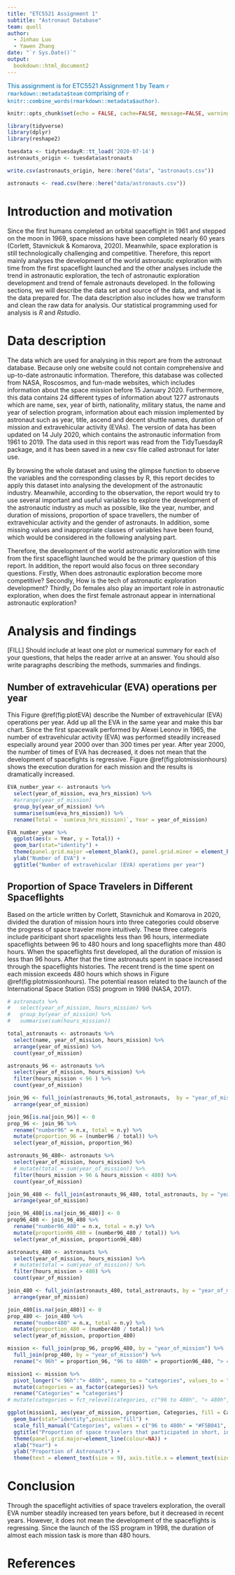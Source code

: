 ```yaml
---
title: "ETC5521 Assignment 1"
subtitle: "Astronaut Database"
team: quoll
author:
  - Jinhao Luo
  - Yawen Zhang
date: "`r Sys.Date()`"
output: 
  bookdown::html_document2
---
```


[This assignment is for ETC5521 Assignment 1 by Team `r rmarkdown::metadata$team` comprising of `r knitr::combine_words(rmarkdown::metadata$author)`.]{style="color:#006DAE;"}


```r
knitr::opts_chunk$set(echo = FALSE, cache=FALSE, message=FALSE, warning=FALSE)

library(tidyverse)
library(dplyr)
library(reshape2)
```

```r
tuesdata <- tidytuesdayR::tt_load('2020-07-14')
astronauts_origin <- tuesdata$astronauts

write.csv(astronauts_origin, here::here("data", "astronauts.csv"))
```

```r
astronauts <- read.csv(here::here("data/astronauts.csv"))
```


# Introduction and motivation

Since the first humans completed an orbital spaceflight in 1961 and stepped on the moon in 1969, space missions have been completed nearly 60 years (Corlett, Stavnickuk & Komarova, 2020). Meanwhile, space exploration is still technologically challenging and competitive. Therefore, this report mainly analyses the development of the world astronautic exploration with time from the first spaceflight launched and the other analyses include the trend in astronautic exploration, the tech of astronautic exploration development and trend of female astronauts developed. In the following sections, we will describe the data set and source of the data, and what is the data prepared for. The data description also includes how we transform and clean the raw data for analysis. Our statistical programming used for analysis is _R_ and _Rstudio_. 


# Data description

The data which are used for analysing in this report are from the astronaut database. Because only one website could not contain comprehensive and up-to-date astronautic information. Therefore, this database was collected from NASA, Roscosmos, and fun-made websites, which includes information about the space mission before 15 January 2020. Furthermore, this data contains 24 different types of information about 1277 astronauts which are name, sex, year of birth, nationality, military status, the name and year of selection program, information about each mission implemented by astronaut such as year, title, ascend and decent shuttle names, duration of mission and extravehicular activity (EVAs). The version of data has been updated on 14 July 2020, which contains the astronautic information from 1961 to 2019. The data used in this report was read from the TidyTuesdayR package, and it has been saved in a new csv file called astronaut for later use.

By browsing the whole dataset and using the glimpse function to observe the variables and the corresponding classes by R, this report decides to apply this dataset into analysing the development of the astronautic industry. Meanwhile, according to the observation, the report would try to use several important and useful variables to explore the development of the astronautic industry as much as possible, like the year, number, and duration of missions, proportion of space travellers, the number of extravehicular activity and the gender of astronauts. In addition, some missing values and inappropriate classes of variables have been found, which would be considered in the following analysing part.

Therefore, the development of the world astronautic exploration with time from the first spaceflight launched would be the primary question of this report. In addition, the report would also focus on three secondary questions. Firstly, When does astronautic exploration become more competitive? Secondly, How is the tech of astronautic exploration development? Thirdly,  Do females also play an important role in astronautic exploration, when does the first female astronaut appear in international astronautic exploration?


# Analysis and findings

[FILL] Should include at least one plot or numerical summary for each of your questions, that helps the reader arrive at an answer. You should also write paragraphs describing the methods, summaries and findings. 


## Number of extravehicular (EVA) operations per year

This Figure \@ref(fig:plotEVA) describe the Number of extravehicular (EVA) operations per year. Add up all the EVA in the same year and make this bar chart. Since the first spacewalk performed by Alexei Leonov in 1965, the number of extravehicular activity (EVA) was performed steadily increased especially around year 2000 over than 300 times per year. After year 2000, the number of times of EVA has decreased, it does not mean that the development of spacefights is regressive. Figure \@ref(fig:plotmissionhours) shows the execution duration for each mission and the results is dramatically increased.  

```r
EVA_number_year <- astronauts %>%
  select(year_of_mission, eva_hrs_mission) %>%
  #arrange(year_of_mission)
  group_by(year_of_mission) %>%
  summarise(sum(eva_hrs_mission)) %>%
  rename(Total = `sum(eva_hrs_mission)`, Year = year_of_mission)
```

```r
EVA_number_year %>%
  ggplot(aes(x = Year, y = Total)) +
  geom_bar(stat="identity") +
  theme(panel.grid.major =element_blank(), panel.grid.minor = element_blank(), panel.background = element_blank(),axis.line = element_line(colour = "black")) +
  ylab("Number of EVA") +
  ggtitle("Number of extravehicular (EVA) operations per year")
```


## Proportion of Space Travelers in Different Spaceflights

Based on the article written by Corlett,  Stavnichuk and Komarova in 2020, divided the duration of mission hours into three categories could observe the progress of space traveler more intuitively. These three categoris include pariticipant short spacelights less than 96 hours, intermediate spaceflights between 96 to 480 hours and long spaceflights more than 480 hours. When the spaceflights first developed, all the duration of mission is less than 96 hours. After that the time astronauts spent in space increased through the spaceflights histories. The recent trend is the time spent on each mission exceeds 480 hours which shows in Figure \@ref(fig:plotmissionhours). The potential reason related to the launch of the International Space Station (ISS) progrom in 1998 (NASA, 2017). 
```r
# astronauts %>%
#   select(year_of_mission, hours_mission) %>%
#   group_by(year_of_mission) %>%
#   summarise(sum(hours_mission))
```

```r
total_astronauts <- astronauts %>%
  select(name, year_of_mission, hours_mission) %>%
  arrange(year_of_mission) %>%
  count(year_of_mission)
```  
  
```r
astronauts_96 <- astronauts %>%
  select(year_of_mission, hours_mission) %>%
  filter(hours_mission < 96 ) %>%
  count(year_of_mission)
```

```r
join_96 <- full_join(astronauts_96,total_astronauts,  by = "year_of_mission") %>%
  arrange(year_of_mission)

join_96[is.na(join_96)] <- 0
prop_96 <- join_96 %>%
  rename("number96" = n.x, total = n.y) %>%
  mutate(proportion_96 = (number96 / total)) %>%
  select(year_of_mission, proportion_96)
```



```r
astronauts_96_480<- astronauts %>%
  select(year_of_mission, hours_mission) %>%
  # mutate(total = sum(year_of_mission)) %>%
  filter(hours_mission > 96 & hours_mission < 480) %>%
  count(year_of_mission)
```

```r
join_96_480 <- full_join(astronauts_96_480, total_astronauts, by = "year_of_mission") %>%
  arrange(year_of_mission)

join_96_480[is.na(join_96_480)] <- 0 
prop96_480 <- join_96_480 %>%
  rename("number96_480" = n.x, total = n.y) %>%
  mutate(proportion96_480 = (number96_480 / total)) %>%
  select(year_of_mission, proportion96_480)
```

```r
astronauts_480 <- astronauts %>%
  select(year_of_mission, hours_mission) %>%
  # mutate(total = sum(year_of_mission)) %>%
  filter(hours_mission > 480) %>%
  count(year_of_mission)
```

```r
join_480 <- full_join(astronauts_480, total_astronauts, by = "year_of_mission") %>%
  arrange(year_of_mission)

join_480[is.na(join_480)] <- 0 
prop_480 <- join_480 %>%
  rename("number480" = n.x, total = n.y) %>%
  mutate(proportion_480 = (number480 / total)) %>%
  select(year_of_mission, proportion_480)
```

```r
mission <- full_join(prop_96, prop96_480, by = "year_of_mission") %>%
  full_join(prop_480, by = "year_of_mission") %>%
  rename("< 96h" = proportion_96, "96 to 480h" = proportion96_480, "> 480h" = proportion_480)

mission1 <- mission %>%
  pivot_longer("< 96h":"> 480h", names_to = "categories", values_to = "proportion") %>%
  mutate(categories = as_factor(categories)) %>%
  rename("Categories" = "categories")
# mutate(categories = fct_relevel(categories, c("96 to 480h", "> 480h", "< 96h")))

ggplot(mission1, aes(year_of_mission, proportion, Categories, fill = Categories)) +
  geom_bar(stat="identity",position="fill") +
  scale_fill_manual("Categories", values = c("96 to 480h" = "#F5B041", "< 96h" = "#F5CBA7", "> 480h" = "#D35400")) +
  ggtitle("Proportion of space travelers that participated in short, intermediate and long spaceflights")+
  theme(panel.grid.major=element_line(colour=NA)) +
  xlab("Year") +
  ylab("Proportion of Astronauts") +
  theme(text = element_text(size = 9), axis.title.x = element_text(size = 12), axis.title.y = element_text(size = 12))
```
# Conclusion
Through the spaceflight activities of space travelers exploration, the overall EVA number steadily increased ten years before, but it decreased in recent years. However, it does not mean the development of the spaceflights is regressing. Since the launch of the ISS program in 1998, the duration of almost each mission task is more than 480 hours.


# References
